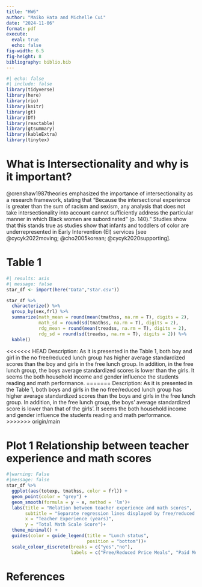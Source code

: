 ```yaml
---
title: "HW6"
author: "Maiko Hata and Michelle Cui"
date: "2024-11-06"
format: pdf
execute:
  eval: true
  echo: false
fig-width: 6.5
fig-height: 8
bibliography: biblio.bib
---
```


```r
#| echo: false
#| include: false
library(tidyverse)
library(here)
library(rio)
library(knitr)
library(gt)
library(DT)
library(reactable)
library(gtsummary)
library(kableExtra)
library(tinytex)
```

# What is Intersectionality and why is it important?

@crenshaw1987theories emphasized the importance of intersectionality as a research framework, stating that “Because the intersectional experience is greater than the sum of racism and sexism, any analysis that does not take intersectionality into account cannot sufficiently address the particular manner in which Black women are subordinated” (p. 140)." Studies show that this stands true as studies show that infants and toddlers of color are underrepresented in Early Intervention (EI) services [see @cycyk2022moving; @cho2005korean; @cycyk2020supporting].


# Table 1
```r
#| results: asis
#| message: false
star_df <- import(here("Data","star.csv"))

star_df %>% 
  characterize() %>% 
  group_by(sex,frl) %>% 
  summarize(math_mean = round(mean(tmathss, na.rm = T), digits = 2),
            math_sd = round(sd(tmathss, na.rm = T), digits = 2),
            rdg_mean = round(mean(treadss, na.rm = T), digits = 2),
            rdg_sd = round(sd(treadss, na.rm = T), digits = 2)) %>% 
  kable()

```

<<<<<<< HEAD
Description: As it is presented in the Table 1, both boy and girl in the no free/reduced lunch group has higher average standardized scores than the boy and girls in the free lunch group. In addition, in the free lunch group, the boys average standardized scores is lower than the girls. It seems the both household income and gender influence the students reading and math performance.
=======
Description: As it is presented in the Table 1, both boys and girls in the no free/reduced lunch group has higher average standardized scores than the boys and girls in the free lunch group. In addition, in the free lunch group, the boys' average standardized score is lower than that of the girls'. It seems the both household income and gender influence the students reading and math performance.
>>>>>>> origin/main

# Plot 1 Relationship between teacher experience and math scores
```r
#|warning: False
#|message: false
star_df %>% 
  ggplot(aes(totexp, tmathss, color = frl)) +
  geom_point(color = "grey") +
  geom_smooth(formula = y ~ x, method = 'lm')+
  labs(title = "Relation between teacher experience and math scores",
       subtitle = "Separate regression lines displayed by free/reduced price lunch status",
       x = "Teacher Experience (years)",
       y = "Total Math Scale Score")+
  theme_minimal() +
  guides(color = guide_legend(title = "Lunch status",
                              position = "bottom"))+
  scale_colour_discrete(breaks = c("yes","no"),
                        labels = c("Free/Reduced Price Meals", "Paid Meals"))

```


\newpage

# References

